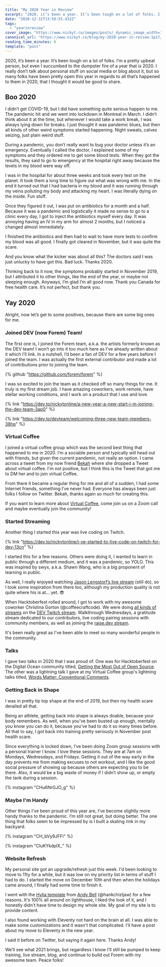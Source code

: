 ```yaml
---
title: "My 2020 Year in Review"
excerpt: "2020, it’s been a year. It’s been tough on a lot of folks. I’m a pretty upbeat person, but even I..."
date: "2020-12-31T13:50:55.432Z"
tags:
  - "yearinreview"
cover_image: "https://www.nickyt.co/images/posts/_dynamic_image_width=1000,height=420,fit=cover,gravity=auto,format=auto_https%3A%2F%2Fdev-to-uploads.s3.amazonaws.com%2Fi%2F1a5umajlfyh8j9g4ngms.png"
canonical_url: "https://www.nickyt.co/blog/my-2020-year-in-review-1p17/"
reading_time_minutes: 6
template: "post"
---
```



2020, it’s been a year. It’s been tough on a lot of folks. I’m a pretty upbeat person, but even I succumbed to the dumpster fire of a year that is 2020. I really don’t talk about personal stuff on social media or blog about it, but so many folks have been pretty open this year in regards to all that’s happened to them in 2020, that I thought it would be good to share.

## Boo 2020

I didn’t get COVID-19, but I did have something quite serious happen to me. The pandemic hit and we went into lockdown in Montreal in March. I didn’t think about it at the time, but whenever I would take a work break, I was always lying down for breaks. I just thought it was pandemic blues, but then all kinds of other weird symptoms started happening. Night sweats, calves seizing, just plain weird stuff.

During a pandemic, you don’t really want to bug your doctor unless it’s an emergency. Eventually I called the doctor, I explained some of my symptoms and they ordered me to get some blood tests. When they got the results, they said to go to emergency at the hospital right away because the levels in my blood were way off.

I was in the hospital for about three weeks and took every test on the planet. It took them a long time to figure out what was wrong with me. In the end it turned out that I had bacteria in my blood and it was running through my veins polluting my body and attacking my heart. I was literally dying on the inside. Fun stuff.

Once they figured it out, I was put on antibiotics for a month and a half. Because it was a pandemic and logistically it made no sense to go to a clinic every day, I got to inject the antibiotics myself every day. It was annoying having an IV in my arm for almost 2 months, but I noticed a changed almost immediately.

I finished the antibiotics and then had to wait to have more tests to confirm my blood was all good. I finally got cleared in November, but it was quite the scare.

And you know what the kicker was about all this? The doctors said I was just unlucky to have got this. Bad luck. Thanks 2020.

Thinking back to it now, the symptoms probably started in November 2019, but I attributed it to other things, like the end of the year, or maybe not sleeping enough. Anyways, I’m glad I’m all good now. Thank you Canada for free health care. It’s not perfect, but thank you.

## Yay 2020

Alright, now let’s get to some positives, because there are some big ones for me.

### Joined DEV (now Forem) Team!

The first one is, I joined the Forem team, a.k.a. the artists formerly known as the DEV team! I won’t go into it too much here as I’ve already written about it which I’ll link. In a nutshell, I’d been a fan of DEV for a few years before I joined the team. I was actually the first external contributor and made a lot of contributions prior to joining the team.

{% github "https://github.com/forem/forem" %}

I was so excited to join the team as it checked off so many things for me. It truly is my first dream job. I have amazing coworkers, work remote, have stellar working conditions, and I work on a product that I use and love.

{% link "https://dev.to/nickytonline/a-new-year-a-new-start-i-m-joining-the-dev-team-3ap0" %}

{% link "https://dev.to/devteam/welcoming-three-new-team-members-38hp" %}

### Virtual Coffee

I joined a virtual coffee group which was the second best thing that happened to me in 2020. I’m a sociable person and typically will head out with friends, but given the current pandemic, not really an option. I came across a tweet from my now friend [Bekah](https://dev.to/bekahhw) where she dropped a Tweet about virtual coffee. I'm not positive, but I think this is the Tweet that got me to DM her and to join virtual Coffee.

<Twitter id="1250169810308288512" />

From there it became a regular thing for me and all of a sudden, I had some Internet friends, something I’ve never had. Everyone has always been just folks I follow on Twitter. Bekah, thanks again so much for creating this.

If you want to learn more about [Virtual Coffee](https://virtualcoffee.io/), come join us on a Zoom call and maybe eventually join the community!

### Started Streaming

Another thing I started this year was live coding on Twitch.

{% link "https://dev.to/nickytonline/i-ve-started-to-live-code-on-twitch-for-dev-13cn" %}

I started this for a few reasons. Others were doing it, I wanted to learn in public through a different medium, and it was a pandemic, so YOLO. This was inspired by swyx, a.k.a. Shawn Wang, who is a big proponent of learning in public.

<Twitter id="1317556860480851969" />

As well, I really enjoyed watching [Jason Lengstorf’s live stream](https://www.learnwithjason.dev/) (still do), so I took some inspiration from there too, although my production quality is not quite where his is at… yet. 😎

When Hacktoberfest rolled around, I got to work with my awesome coworker Christina Gorton (@coffeecraftcode). We were doing <a href="https://www.iamdeveloper.com/pages/live-coding/#heading-other-live-codingstreaming-projects">all kinds of streams</a> on the [DEV Twitch stream](https://www.twitch.tv/thepracticaldev). Walkthrough Wednesdays, a gratitude stream dedicated to our contributors, live coding pairing sessions with community members, as well as joining the [raise.dev stream](https://www.twitch.tv/raisedevs).

It's been really great as I've been able to meet so many wonderful people in the community.

<Twitter id="1334216947639201794" />

### Talks

I gave two talks in 2020 that I was proud of. One was for Hacktoberfest on the Digital Ocean community titled, <a href="https://www.iamdeveloper.com/pages/talks/#heading-getting-the-most-out-of-open-source">Getting the Most Out of Open Source</a>. The other was a lightning talk I gave at my Virtual Coffee group's lightning talks titled, <a href="https://www.iamdeveloper.com/pages/talks/#heading-words-matter:-conventional-comments">Words Matter: Conventional Comments</a>.

### Getting Back in Shape

I was in pretty tip top shape at the end of 2019, but then my health scare derailed all that.

Being an athlete, getting back into shape is always doable, because your body remembers. As well, when you’ve been busted up enough, mentally you know you can do it, because you’ve had to do it so many times before. All that to say, I got back into training pretty seriously in November post health scare.

Since everything is locked down, I’ve been doing Zoom group sessions with a personal trainer I know. I love these sessions. They are at 7am on Mondays, Wednesdays, and Fridays. Getting it out of the way early in the day prevents me from making excuses to not workout, and I like the good social pressure of showing up because others are expecting you to be there. Also, it would be a big waste of money if I didn’t show up, or empty the tank during a session.

{% instagram "CHu6NrGJO_g" %}

### Maybe I'm Handy

Other things I’ve been proud of this year are, I’ve become slightly more handy thanks to the pandemic. I’m still not great, but doing better. The one thing that folks seem to be impressed by is I built a skating rink in my backyard.

{% instagram "CH_bVy9JFFi" %}

{% instagram "CIuKYkdplX_" %}

### Website Refresh

My personal site got an upgrade/refresh just this week. I'd been looking to move to 11ty for a while, but it was low on my priority list in terms of stuff I had to do. I started the move on December 10th and then when the holidays came around, I finally had some time to finish it.

<Twitter id="1343778755353997319" />

I went with the [Hylia template](https://hylia.website) from [Andy Bell](https://www.twitter.com/piccalilli_) (@hankchizljaw) for a few reasons. It's 100% all around on lighthouse, I liked the look of it, and I honestly didn't have time to design my whole site. My goal of my site is to provide content.

I also found working with Eleventy not hard on the brain at all. I was able to make some customizations and it wasn't that complicated. I'll have a post about my move to Eleventy in the new year.

I said it before on Twitter, but saying it again here. Thanks Andy!

We’ll see what 2021 brings, but regardless I know I’ll still be pumped to keep training, live stream, blog, and continue to build out Forem with my awesome team. Peace folks!
